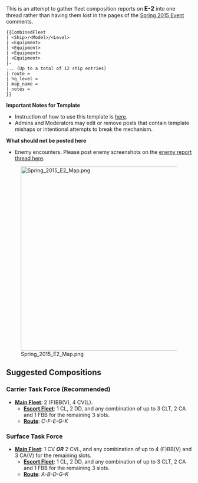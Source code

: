 This is an attempt to gather fleet composition reports on <span style="font-size:16px; font-weight:bold;">E-2</span> into one thread rather than having them lost in the pages of the [[Spring 2015 Event]] comments.

<pre class="mw-collapsible mw-collapsed">
{{CombinedFleet
| <Ship>/<Model>/<Level>
| <Equipment>
| <Equipment>
| <Equipment>
| <Equipment>
|-
... (Up to a total of 12 ship entries)
| route = 
| hq_level = 
| map_name = 
| notes = 
}}
</pre>

'''Important Notes for Template'''
* Instruction of how to use this template is [[Template:CombinedFleet|here]].
* Admins and Moderators may edit or remove posts that contain template mishaps or intentional attempts to break the mechanism.

'''What should not be posted here'''
* Enemy encounters. Please post enemy screenshots on the [[Thread:232572|enemy report thread here]].

[[File:Spring_2015_E2_Map.png|500px|center|link=]]

==Suggested Compositions==
===Carrier Task Force (Recommended)===
* '''<u>Main Fleet</u>''': 2 (F)BB(V), 4 CV(L).
** '''<u>Escort Fleet</u>''': 1 CL, 2 DD, and any combination of up to 3 CLT, 2 CA and 1 FBB for the remaining 3 slots.
** '''<u>Route</u>''': ''C-F-E-G-K''

===Surface Task Force===
* '''<u>Main Fleet</u>''': 1 CV '''''OR''''' 2 CVL, and any combination of up to 4 (F)BB(V) and 3 CA(V) for the remaining slots.
** '''<u>Escort Fleet</u>''': 1 CL, 2 DD, and any combination of up to 3 CLT, 2 CA and 1 FBB for the remaining 3 slots.
** '''<u>Route</u>''': ''A-B-D-G-K''<ac_metadata title="[Spring 2015 Event] E-2 - Fleets"> </ac_metadata>